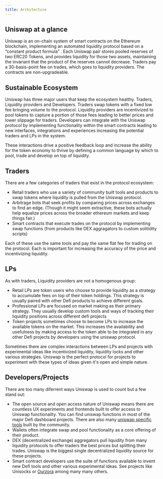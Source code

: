 ```yaml
---
title: Architecture
---
```


## Uniswap at a glance

Uniswap is an on-chain system of smart contracts on the Ethereum blockchain, implementing an automated liquidity protocol based on a <Link to="/docs/v2/core-concepts/math"> “constant product formula” </Link>. Each Uniswap pair stores pooled reserves of two ERC20 Tokens, and provides liquidity for those two assets, maintaining the invariant that the product of the reserves cannot decrease. Traders pay a <Link to="/docs/v2/core-concepts/fees"> 30-basis-point fee </Link> on trades, which goes to liquidity providers. The contracts are non-upgradeable.

## Sustainable Ecosystem

Uniswap has three major users that keep the ecosystem healthy. Traders, Liquidity providers and Developers. Traders swap tokens with a fixed <Link to="/docs/v2/core-concepts/fees"> low fee </Link> bringing volume to the protocol. Liquidity providers are incentivized to pool tokens to capture a portion of those fees leading to better prices and lower slippage for traders. Developers can integrate with the Uniswap protocol by implementing functionality within the smart contracts leading to new interfaces, integrations and experiences increasing the potential traders and LPs in the system.

These interactions drive a positive feedback loop and increase the ability for the token economy to thrive by defining a common language by which to pool, trade and develop on top of liquidity.

## Traders

There are a few categories of traders that exist in the protocol ecosystem:

- Retail traders who use a variety of community built tools and products to swap tokens where liquidity is pulled from the Uniswap protocol.
- Arbitrage bots that seek profits by comparing prices across exchanges to find an edge. (Though it might seem extractive, these bots actually help equalize prices across the broader ethereum markets and keep things fair.)
- Smart contracts that execute trades on the protocol by implementing swap functions (from products like DEX aggragators to custom solitidity scripts)

Each of these use the same tools and pay the same flat fee for trading on the protocol. Each is important for increasing the accuracy of the price and incentivizing liquidity.

## LPs

As with traders, Liquidity providers are not a homogenous group:

- Retail LPs are token users who choose to provide liquidity as a strategy to accumulate fees on top of their token holdings. This strategy is usually paired with other Defi products to achieve different goals.
- Professional LPs are focused on market making as their primary strategy. They usually develop custom tools and ways of tracking their liquidity positions across different defi projects
- Token projects sometimes choose to become LPs to increase the available tokens on the market. This increases the availability and usefulness by making access to the token able to be integrated in any other Defi projects by developers using the uniswap protocol.

Sometimes there are complex interactions between LPs and projects with experimental ideas like incentivized liquidity, liquidity locks and other various strategies. Uniswap is the perfect protocol for projects to experiment with these types of ideas given it's open and simple nature.

## Developers/Projects

There are too many diferrent ways Uniswap is used to count but a few stand out:

- The open source and open access nature of Uniswap means there are countless UX experiments and frontends built to offer access to Uniswap functionality. You can find uniswap functions in most of the major Defi dashboard projects. There are also many [uniswap specific tools](https://github.com/Uniswap/universe) built by the community.
- Wallets often integrate swap and pool functionality as a core offering of their product.
- DEX (decentralized exchange) aggregators pull liquidity from many liquidity protocols to offer traders the best prices but splitting their trades. Uniswap is the biggest single decentralized liquidity source for these projects.
- Smart contract developers use the suite of functions available to invent new Defi tools and other various experimental ideas. See projects like Unisocks or [Ourzora](https://ourzora.com/) among many many others.
